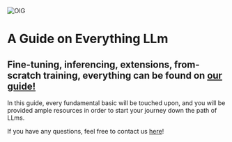 ![OIG](https://github.com/Kquant03/Guide/assets/155934148/2d371fb8-3325-4afe-b66b-b9088b918f56)

# A Guide on Everything LLm

## Fine-tuning, inferencing, extensions, from-scratch training, everything can be found on [our guide!](https://www.h2mai.com/)

In this guide, every fundamental basic will be touched upon, and you will be provided ample resources in order to start your journey down the path of LLms.

If you have any questions, feel free to contact us [here](https://discord.gg/ujZGyRuU)!


 



